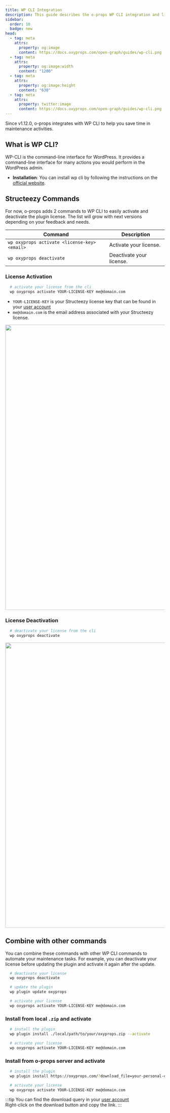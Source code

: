 ```yaml
---
title: WP CLI Integration
description: This guide describes the o-props WP CLI integration and lists o-props WP CLI commands.
sidebar:
  order: 10
  badge: new
head:
  - tag: meta
    attrs:
      property: og:image
      content: https://docs.oxyprops.com/open-graph/guides/wp-cli.png
  - tag: meta
    attrs:
      property: og:image:width
      content: "1200"
  - tag: meta
    attrs:
      property: og:image:height
      content: "630"
  - tag: meta
    attrs:
      property: twitter:image
      content: https://docs.oxyprops.com/open-graph/guides/wp-cli.png
---
```


Since v1.12.0, o-props integrates with WP CLI to help you save time in maintenance activities.

## What is WP CLI?

WP-CLI is the command-line interface for WordPress. It provides a command-line interface for many actions you would perform in the WordPress admin.

- **Installation**: You can install wp cli by following the instructions on the [official website](https://wp-cli.org/).

## Structeezy Commands

For now, o-props adds 2 commands to WP CLI to easily activate and deactivate the plugin license. The list will grow with next versions depending on your feedback and needs.

| Command | Description |
| --- | --- 
| `wp oxyprops activate <license-key> <email>` | Activate your license. 
| `wp oxyprops deactivate` | Deactivate your license.


### License Activation

```sh
  # activate your license from the cli
  wp oxyprops activate YOUR-LICENSE-KEY me@domain.com
```
- `YOUR-LICENSE-KEY` is your Structeezy license key that can be found in your [user account](https://oxyprops.com/my-account/)
- `me@domain.com` is the email address associated with your Structeezy license.

<Image src={activate} alt="" width="900" />

### License Deactivation

```sh
  # deactivate your license from the cli
  wp oxyprops deactivate
```

<Image src={deactivate} alt="" width="900" />

## Combine with other commands

You can combine these commands with other WP CLI commands to automate your maintenance tasks. For example, you can deactivate your license before updating the plugin and activate it again after the update.

```sh
  # deactivate your license
  wp oxyprops deactivate

  # update the plugin
  wp plugin update oxyprops

  # activate your license
  wp oxyprops activate YOUR-LICENSE-KEY me@domain.com
```

### Install from local `.zip` and activate

```sh
  # install the plugin
  wp plugin install ./local/path/to/your/oxyprops.zip --activate

  # activate your license
  wp oxyprops activate YOUR-LICENSE-KEY me@domain.com
```

### Install from o-props server and activate

```sh
  # install the plugin
  wp plugin install https://oxyprops.com/?download_file=your-personal-download-query --activate

  # activate your license
  wp oxyprops activate YOUR-LICENSE-KEY me@domain.com
```

:::tip
You can find the download query in your [user account](https://oxyprops.com/my-account/)  
Right-click on the download button and copy the link.
:::